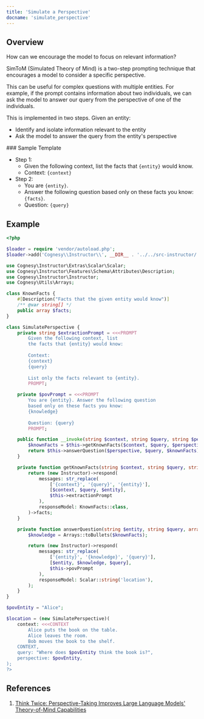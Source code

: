 ```yaml
---
title: 'Simulate a Perspective'
docname: 'simulate_perspective'
---
```


## Overview

How can we encourage the model to focus on relevant information?

SimToM (Simulated Theory of Mind) is a two-step prompting technique that
encourages a model to consider a specific perspective.

This can be useful for complex questions with multiple entities. For example,
if the prompt contains information about two individuals, we can ask the
model to answer our query from the perspective of one of the individuals.

This is implemented in two steps. Given an entity:
 - Identify and isolate information relevant to the entity
 - Ask the model to answer the query from the entity's perspective

<Tip>
### Sample Template

 - Step 1:
   - Given the following context, list the facts that `{entity}` would know.
   - Context: `{context}`
 - Step 2:
   - You are `{entity}`.
   - Answer the following question based only on these facts you know: `{facts}`.
   - Question: `{query}`
</Tip>

## Example

```php
<?php

$loader = require 'vendor/autoload.php';
$loader->add('Cognesy\\Instructor\\', __DIR__ . '../../src-instructor/');

use Cognesy\Instructor\Extras\Scalar\Scalar;
use Cognesy\Instructor\Features\Schema\Attributes\Description;
use Cognesy\Instructor\Instructor;
use Cognesy\Utils\Arrays;

class KnownFacts {
    #[Description("Facts that the given entity would know")]
    /** @var string[] */
    public array $facts;
}

class SimulatePerspective {
    private string $extractionPrompt = <<<PROMPT
        Given the following context, list
        the facts that {entity} would know:
        
        Context:
        {context}
        {query}
        
        List only the facts relevant to {entity}.
        PROMPT;

    private $povPrompt = <<<PROMPT
        You are {entity}. Answer the following question
        based only on these facts you know:
        {knowledge}
        
        Question: {query}
        PROMPT;

    public function __invoke(string $context, string $query, string $perspective) : string {
        $knownFacts = $this->getKnownFacts($context, $query, $perspective);
        return $this->answerQuestion($perspective, $query, $knownFacts);
    }

    private function getKnownFacts(string $context, string $query, string $entity) : array {
        return (new Instructor)->respond(
            messages: str_replace(
                ['{context}', '{query}', '{entity}'],
                [$context, $query, $entity],
                $this->extractionPrompt
            ),
            responseModel: KnownFacts::class,
        )->facts;
    }

    private function answerQuestion(string $entity, string $query, array $knownFacts) : string {
        $knowledge = Arrays::toBullets($knownFacts);

        return (new Instructor)->respond(
            messages: str_replace(
                ['{entity}', '{knowledge}', '{query}'],
                [$entity, $knowledge, $query],
                $this->povPrompt
            ),
            responseModel: Scalar::string('location'),
        );
    }
}

$povEntity = "Alice";

$location = (new SimulatePerspective)(
    context: <<<CONTEXT
        Alice puts the book on the table.
        Alice leaves the room.
        Bob moves the book to the shelf.
    CONTEXT,
    query: "Where does $povEntity think the book is?",
    perspective: $povEntity,
);
?>
```

## References

 1. [Think Twice: Perspective-Taking Improves Large Language Models' Theory-of-Mind Capabilities](https://arxiv.org/abs/2311.10227)